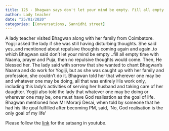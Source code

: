 ```yaml
---
title: 125 - Bhagwan says don't let your mind be empty. Fill all empty time with Naama, prayer and Puja, then no repulsive thoughts would come
author: Lady teacher
date: "25/01/2020"
categories: [Conversations, Sannidhi street]
---
```

A lady teacher visited Bhagwan along with her family from Coimbatore. Yogiji asked the lady if she was still having disturbing thoughts. She said yes..and mentioned about repulsive thoughts coming again and again..to which Bhagwan said don't let your mind be empty ..fill all empty time with Naama, prayer and Puja, then no repulsive thoughts would come. Then, He blessed her.
The lady said with sorrow that she wanted to chant Bhagwan's Naama and do work for Yogiji, but as she was caught up with her family and profession, she couldn't do it.
Bhagwan told her that wherever one may be and whatever one may be doing, all that was entirely His work only, including this lady's activities of serving  her husband and taking care of her daughter.
Yogiji also told the lady that whatever one may be doing or wherever one may be, one must have God realisation as the goal of life.
Bhagwan mentioned how Mr Morarji Desai, when told by someone that he had his life goal fulfilled after becoming PM, said, 'No, God realisation is the only goal of my life'
 
Please follow the [link](https://youtu.be/hicqh7wta1E?si=Vhr-uBW-aPJdNQt0) for the satsang in youtube.
